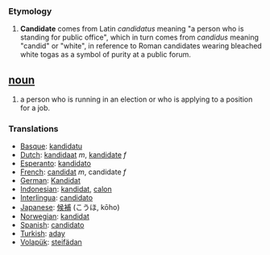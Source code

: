 === Etymology ===
#'''Candidate''' comes from Latin ''candidatus'' meaning "a person who is standing for public office", which in turn comes from ''candidus'' meaning "candid" or "white", in reference to Roman candidates wearing bleached white togas as a symbol of purity at a public forum.

== [[noun]] ==
#a person who is running in an election or who is applying to a position for a job.

=== Translations ===
*[[Basque]]: [[kandidatu]]
*[[Dutch]]: [[kandidaat]] ''m'', [[kandidate]] ''f''
*[[Esperanto]]: [[kandidato]]
*[[French]]: [[candidat]] ''m'', candidate ''f''
*[[German]]: [[Kandidat]]
*[[Indonesian]]: [[kandidat]], [[calon]]
*[[Interlingua]]: [[candidato]]
*[[Japanese]]: [[候補]] (こうほ, kōho)
*[[Norwegian]]: [[kandidat]]
*[[Spanish]]: [[candidato]]
*[[Turkish]]: [[aday]]
*[[Volapük]]: [[steifädan]]